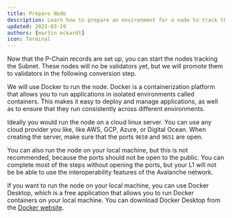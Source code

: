 ```yaml
---
title: Prepare Node
description: Learn how to prepare an environment for a node to track the Subnet.
updated: 2025-03-19
authors: [martin eckardt]
icon: Terminal
---
```


Now that the P-Chain records are set up, you can start the nodes tracking the Subnet. These nodes
will no be validators yet, but we will promote them to validators in the following conversion step.

We will use Docker to run the node. Docker is a containerization platform that allows you to run
applications in isolated environments called containers. This makes it easy to deploy and manage
applications, as well as to ensure that they run consistently across different environments.

Ideally you would run the node on a cloud linux server. You can use any cloud provider you like,
like AWS, GCP, Azure, or Digital Ocean. When creating the server, make sure that the ports `9650`
and `9651` are open.

You can also run the node on your local machine, but this is not recommended, because the ports
should not be open to the public. You can complete most of the steps without opening the ports, but
your L1 will not be be able to use the interoperability features of the Avalanche network.

If you want to run the node on your local machine, you can use
Docker Desktop, which is a free application that allows you to run Docker containers on your
local machine. You can download Docker Desktop from the [Docker
website](https://www.docker.com/products/docker-desktop).